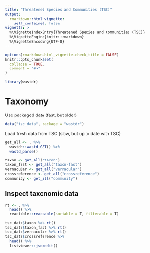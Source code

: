 ```yaml
---
title: "Threatened Species and Communities (TSC)"
output: 
  rmarkdown::html_vignette:
    self_contained: false
vignette: >
  %\VignetteIndexEntry{Threatened Species and Communities (TSC)}
  %\VignetteEngine{knitr::rmarkdown}
  %\VignetteEncoding{UTF-8}
---
```


```r
options(rmarkdown.html_vignette.check_title = FALSE)
knitr::opts_chunk$set(
  collapse = TRUE,
  comment = "#>"
)
```

```r
library(wastdr)
```

# Taxonomy

Use packaged data (fast, but older)

```r
data("tsc_data", package = "wastdr")
```

Load fresh data from TSC (slow, but up to date with TSC)

```r
get_all <- . %>%
  wastdr::wastd_GET() %>%
  wastd_parse()

taxon <- get_all("taxon")
taxon_fast <- get_all("taxon-fast")
vernacular <- get_all("vernacular")
crossreference <- get_all("crossreference")
community <- get_all("community")
```

## Inspect taxonomic data

```r
rt <- . %>%
  head() %>%
  reactable::reactable(sortable = T, filterable = T)

tsc_data$taxon %>% rt()
tsc_data$taxon_fast %>% rt()
tsc_data$vernacular %>% rt()
tsc_data$crossreference %>%
  head() %>%
  listviewer::jsonedit()
```

